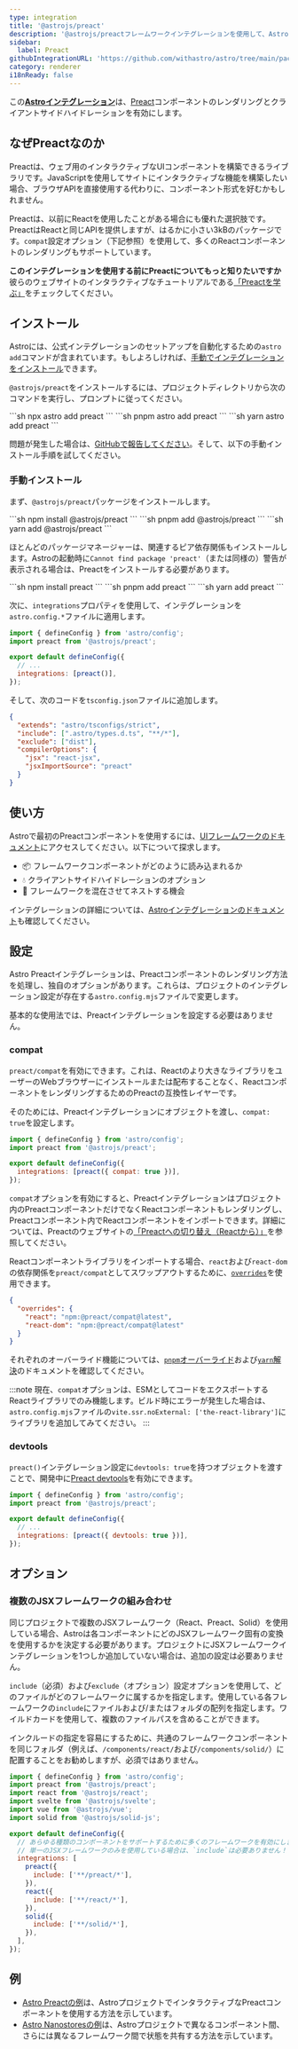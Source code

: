 ```yaml
---
type: integration
title: '@astrojs/preact'
description: '@astrojs/preactフレームワークインテグレーションを使用して、Astroプロジェクトのコンポーネントサポートを拡張する方法を学びます。'
sidebar:
  label: Preact
githubIntegrationURL: 'https://github.com/withastro/astro/tree/main/packages/integrations/preact/'
category: renderer
i18nReady: false
---
```



この[**Astroインテグレーション**][astro-integration]は、[Preact](https://preactjs.com/)コンポーネントのレンダリングとクライアントサイドハイドレーションを有効にします。

## なぜPreactなのか

Preactは、ウェブ用のインタラクティブなUIコンポーネントを構築できるライブラリです。JavaScriptを使用してサイトにインタラクティブな機能を構築したい場合、ブラウザAPIを直接使用する代わりに、コンポーネント形式を好むかもしれません。

Preactは、以前にReactを使用したことがある場合にも優れた選択肢です。PreactはReactと同じAPIを提供しますが、はるかに小さい3kBのパッケージです。`compat`設定オプション（下記参照）を使用して、多くのReactコンポーネントのレンダリングもサポートしています。

**このインテグレーションを使用する前にPreactについてもっと知りたいですか**
彼らのウェブサイトのインタラクティブなチュートリアルである[「Preactを学ぶ」](https://preactjs.com/tutorial)をチェックしてください。

## インストール

Astroには、公式インテグレーションのセットアップを自動化するための`astro add`コマンドが含まれています。もしよろしければ、[手動でインテグレーションをインストール](#手動インストール)できます。

`@astrojs/preact`をインストールするには、プロジェクトディレクトリから次のコマンドを実行し、プロンプトに従ってください。

<PackageManagerTabs>
  <Fragment slot="npm">
  ```sh
  npx astro add preact
  ```
  </Fragment>
  <Fragment slot="pnpm">
  ```sh
  pnpm astro add preact
  ```
  </Fragment>
  <Fragment slot="yarn">
  ```sh
  yarn astro add preact
  ```
  </Fragment>
</PackageManagerTabs>

問題が発生した場合は、[GitHubで報告してください](https://github.com/withastro/astro/issues)。そして、以下の手動インストール手順を試してください。

### 手動インストール

まず、`@astrojs/preact`パッケージをインストールします。

<PackageManagerTabs>
  <Fragment slot="npm">
  ```sh
  npm install @astrojs/preact
  ```
  </Fragment>
  <Fragment slot="pnpm">
  ```sh
  pnpm add @astrojs/preact
  ```
  </Fragment>
  <Fragment slot="yarn">
  ```sh
  yarn add @astrojs/preact
  ```
  </Fragment>
</PackageManagerTabs>

ほとんどのパッケージマネージャーは、関連するピア依存関係もインストールします。Astroの起動時に`Cannot find package 'preact'`（または同様の）警告が表示される場合は、Preactをインストールする必要があります。

<PackageManagerTabs>
  <Fragment slot="npm">
  ```sh
  npm install preact
  ```
  </Fragment>
  <Fragment slot="pnpm">
  ```sh
  pnpm add preact
  ```
  </Fragment>
  <Fragment slot="yarn">
  ```sh
  yarn add preact
  ```
  </Fragment>
</PackageManagerTabs>

次に、`integrations`プロパティを使用して、インテグレーションを`astro.config.*`ファイルに適用します。

```js title="astro.config.mjs" ins={2} ins="preact()"
import { defineConfig } from 'astro/config';
import preact from '@astrojs/preact';

export default defineConfig({
  // ...
  integrations: [preact()],
});
```

そして、次のコードを`tsconfig.json`ファイルに追加します。

```json title="tsconfig.json" ins={5-8}
{
  "extends": "astro/tsconfigs/strict",
  "include": [".astro/types.d.ts", "**/*"],
  "exclude": ["dist"],
  "compilerOptions": {
    "jsx": "react-jsx",
    "jsxImportSource": "preact"
  }
}
```

## 使い方

Astroで最初のPreactコンポーネントを使用するには、[UIフレームワークのドキュメント][astro-ui-frameworks]にアクセスしてください。以下について探求します。

* 📦 フレームワークコンポーネントがどのように読み込まれるか
* 💧 クライアントサイドハイドレーションのオプション
* 🤝 フレームワークを混在させてネストする機会

インテグレーションの詳細については、[Astroインテグレーションのドキュメント][astro-integration]も確認してください。

## 設定

Astro Preactインテグレーションは、Preactコンポーネントのレンダリング方法を処理し、独自のオプションがあります。これらは、プロジェクトのインテグレーション設定が存在する`astro.config.mjs`ファイルで変更します。

基本的な使用法では、Preactインテグレーションを設定する必要はありません。

### compat

`preact/compat`を有効にできます。これは、Reactのより大きなライブラリをユーザーのWebブラウザーにインストールまたは配布することなく、ReactコンポーネントをレンダリングするためのPreactの互換性レイヤーです。

そのためには、Preactインテグレーションにオブジェクトを渡し、`compat: true`を設定します。

```js title="astro.config.mjs" "compat: true"
import { defineConfig } from 'astro/config';
import preact from '@astrojs/preact';

export default defineConfig({
  integrations: [preact({ compat: true })],
});
```

`compat`オプションを有効にすると、Preactインテグレーションはプロジェクト内のPreactコンポーネントだけでなくReactコンポーネントもレンダリングし、Preactコンポーネント内でReactコンポーネントをインポートできます。詳細については、Preactのウェブサイトの[「Preactへの切り替え（Reactから）」](https://preactjs.com/guide/v10/switching-to-preact)を参照してください。

Reactコンポーネントライブラリをインポートする場合、`react`および`react-dom`の依存関係を`preact/compat`としてスワップアウトするために、[`overrides`](https://docs.npmjs.com/cli/v8/configuring-npm/package-json#overrides)を使用できます。

```json title="package.json"
{
  "overrides": {
    "react": "npm:@preact/compat@latest",
    "react-dom": "npm:@preact/compat@latest"
  }
}
```

それぞれのオーバーライド機能については、[`pnpm`オーバーライド](https://pnpm.io/package_json#pnpmoverrides)および[`yarn`解決](https://yarnpkg.com/configuration/manifest#resolutions)のドキュメントを確認してください。

:::note
現在、`compat`オプションは、ESMとしてコードをエクスポートするReactライブラリでのみ機能します。ビルド時にエラーが発生した場合は、`astro.config.mjs`ファイルの`vite.ssr.noExternal: ['the-react-library']`にライブラリを追加してみてください。
:::

### devtools

<p><Since pkg="@astrojs/preact" v="3.3.0" /></p>

`preact()`インテグレーション設定に`devtools: true`を持つオブジェクトを渡すことで、開発中に[Preact devtools](https://preactjs.github.io/preact-devtools/)を有効にできます。

```js title="astro.config.mjs"
import { defineConfig } from 'astro/config';
import preact from '@astrojs/preact';

export default defineConfig({
  // ...
  integrations: [preact({ devtools: true })],
});
```

## オプション

### 複数のJSXフレームワークの組み合わせ

同じプロジェクトで複数のJSXフレームワーク（React、Preact、Solid）を使用している場合、Astroは各コンポーネントにどのJSXフレームワーク固有の変換を使用するかを決定する必要があります。プロジェクトにJSXフレームワークインテグレーションを1つしか追加していない場合は、追加の設定は必要ありません。

`include`（必須）および`exclude`（オプション）設定オプションを使用して、どのファイルがどのフレームワークに属するかを指定します。使用している各フレームワークの`include`にファイルおよび/またはフォルダの配列を指定します。ワイルドカードを使用して、複数のファイルパスを含めることができます。

インクルードの指定を容易にするために、共通のフレームワークコンポーネントを同じフォルダ（例えば、`/components/react/`および`/components/solid/`）に配置することをお勧めしますが、必須ではありません。

```js title="astro.config.mjs"
import { defineConfig } from 'astro/config';
import preact from '@astrojs/preact';
import react from '@astrojs/react';
import svelte from '@astrojs/svelte';
import vue from '@astrojs/vue';
import solid from '@astrojs/solid-js';

export default defineConfig({
  // あらゆる種類のコンポーネントをサポートするために多くのフレームワークを有効にします。
  // 単一のJSXフレームワークのみを使用している場合は、`include`は必要ありません！
  integrations: [
    preact({
      include: ['**/preact/*'],
    }),
    react({
      include: ['**/react/*'],
    }),
    solid({
      include: ['**/solid/*'],
    }),
  ],
});
```

## 例

* [Astro Preactの例](https://github.com/withastro/astro/tree/latest/examples/framework-preact)は、AstroプロジェクトでインタラクティブなPreactコンポーネントを使用する方法を示しています。
* [Astro Nanostoresの例](https://github.com/withastro/astro/tree/latest/examples/with-nanostores)は、Astroプロジェクトで異なるコンポーネント間、さらには異なるフレームワーク間で状態を共有する方法を示しています。

[astro-integration]: /ja/guides/integrations-guide/

[astro-ui-frameworks]: /ja/guides/framework-components/
